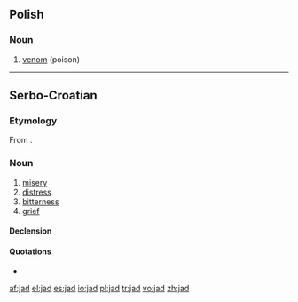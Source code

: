 ==Polish==
{{wikipedia|lang=pl}}

===Noun===
{{infl|pl|noun|g=m}}

# [[venom]] (poison)

{{tbot entry|Polish|venom|2009|August|pl}}

----

==Serbo-Croatian==

===Etymology===
From {{proto|Slavic|jědъ|lang=sh}}.

===Noun===
{{sh-noun|g=m|head=jȁd|r|јад|ја̏д}}

# [[misery]]
# [[distress]]
# [[bitterness]]
# [[grief]]

====Declension====
{{sh-decl-noun
|jad|jadi
|jada|jada
|jadu|jadima
|jad|jade
|jade|jadi
|jadu|jadima
|jadom|jadima
}}

====Quotations====
* {{seeCites|јад|lang=sh}}

[[af:jad]]
[[el:jad]]
[[es:jad]]
[[io:jad]]
[[pl:jad]]
[[tr:jad]]
[[vo:jad]]
[[zh:jad]]